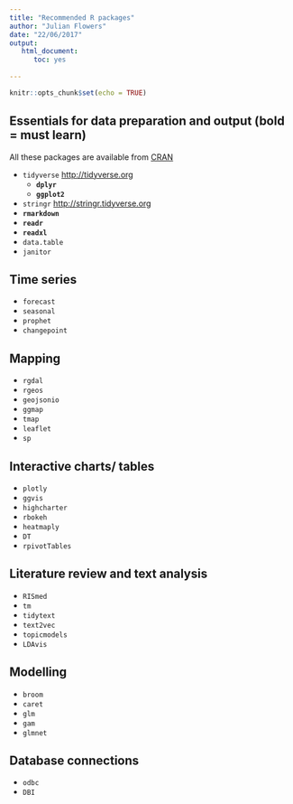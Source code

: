 ```yaml
---
title: "Recommended R packages"
author: "Julian Flowers"
date: "22/06/2017"
output: 
   html_document: 
      toc: yes
 
---
```


```r
knitr::opts_chunk$set(echo = TRUE)
```

## Essentials for data preparation and output (bold = must learn)

All these packages are available from [CRAN](https://cran.r-project.org/)

* `tidyverse` <http://tidyverse.org>  
    + **`dplyr`**  
    + **`ggplot2`**
* `stringr`   <http://stringr.tidyverse.org>
* **`rmarkdown`** 
* **`readr`**
* **`readxl`**
* `data.table`
* `janitor`

## Time series

* `forecast`
* `seasonal`
* `prophet`
* `changepoint`


## Mapping

* `rgdal`
* `rgeos`
* `geojsonio`
* `ggmap`
* `tmap`
* `leaflet`
* `sp`

## Interactive charts/ tables

* `plotly`
* `ggvis`
* `highcharter`
* `rbokeh`
* `heatmaply`
* `DT`
* `rpivotTables`

## Literature review and text analysis

* `RISmed`
* `tm`
* `tidytext`
* `text2vec`
* `topicmodels`
* `LDAvis`

## Modelling

* `broom`
* `caret`
* `glm`
* `gam`
* `glmnet`

## Database connections

* `odbc`
* `DBI`



